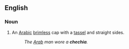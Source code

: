 ==English==

===Noun===
{{en-noun}}

# An [[Arabic]] [[brimless]] cap with a [[tassel]] and straight sides.
#: ''The [[Arab]] man wore a '''chechia'''.''